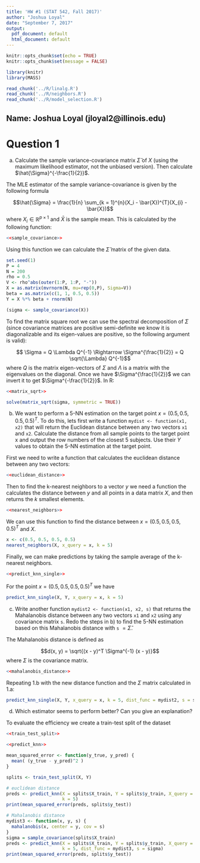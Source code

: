 ```yaml
---
title: 'HW #1 (STAT 542, Fall 2017)'
author: "Joshua Loyal"
date: "September 7, 2017"
output:
  pdf_document: default
  html_document: default
---
```


```r
knitr::opts_chunk$set(echo = TRUE)
knitr::opts_chunk$set(message = FALSE)

library(knitr)
library(MASS)
```

```r
read_chunk('../R/linalg.R')
read_chunk('../R/neighbors.R')
read_chunk('../R/model_selection.R')
```

## Name: Joshua Loyal (jloyal2@illinois.edu)

# Question 1

a) Calculate the sample variance-covariance matrix $\hat{\Sigma}$ of $X$ (using the maximum likelihood estimator, not the unbiased version). Then calculate $\hat{\Sigma}^{-\frac{1}{2}}$.

The MLE estimator of the sample variance-covariance is given by the following formula

$$\hat{\Sigma} = \frac{1}{n} \sum_{k = 1}^{n}(X_i - \bar{X})^{T}(X_{i} - \bar{X})$$
where $X_i \in \mathbb{R}^{p \times 1}$ and $\bar{X}$ is the sample mean. This is calculated by the following function:

```r
<<sample_covariance>>
```

Using this function we can calculate the $\hat{\Sigma}$ matrix of the given data.

```r
set.seed(1)
P = 4
N = 200
rho = 0.5
V <- rho^abs(outer(1:P, 1:P, "-"))
X = as.matrix(mvrnorm(N, mu=rep(0,P), Sigma=V))
beta = as.matrix(c(1, 1, 0.5, 0.5))
Y = X %*% beta + rnorm(N)

(sigma <- sample_covariance(X))
```

To find the matrix square root we can use the spectral decomposition of $\Sigma$ (since covariance matrices are positive semi-definite we know it is diagonalizable and its eigen-values are positive, so the following argument is valid):

$$ \Sigma = Q \Lambda Q^{-1} \Rightarrow \Sigma^{\frac{1}{2}} = Q \sqrt{\Lambda} Q^{-1}$$
where $Q$ is the matrix eigen-vectors of $\Sigma$ and $\Lambda$ is a matrix with the eigenvalues on the diagonal. Once we have $\Sigma^{\frac{1}{2}}$ we can invert it to get $\Sigma^{-\frac{1}{2}}$. In R:

```r
<<matrix_sqrt>>

solve(matrix_sqrt(sigma, symmetric = TRUE))
```

b) We want to perform a 5-NN estimation on the target point $x = (0.5, 0.5, 0.5, 0.5)^{T}$. To do this, lets first write a function `mydist <- function(x1, x2)`
that will return the Euclidean distance between any two vectors `x1` and `x2`. Calculate the distance from all sample points to the target point x and output the row numbers of the closest 5 subjects. Use their $Y$ values to obtain the 5-NN estimation at the target point.

First we need to write a function that calculates the euclidean distance between any two vectors:

```r
<<euclidean_distance>>
```

Then to find the k-nearest neighbors to a vector $y$ we need a function the calculates the
distance between $y$ and all points in a data matrix $X$, and then returns the $k$ smallest elements.

```r
<<nearest_neighbors>>
```

We can use this function to find the distance between $x = (0.5, 0.5, 0.5, 0.5)^T$ and $X$.

```r
x <- c(0.5, 0.5, 0.5, 0.5)
nearest_neighbors(X, x_query = x, k = 5)
```

Finally, we can make predictions by taking the sample average of the k-nearest neighbors.

```r
<<predict_knn_single>>
```

For the point $x = (0.5, 0.5, 0.5, 0.5)^T$ we have

```r
predict_knn_single(X, Y, x_query = x, k = 5)
```

c) Write another function `mydist2 <- function(x1, x2, s)` that returns the Mahalanobis distance between any two vectors `x1` and `x2` using any covariance matrix `s`. Redo the steps in b) to find the 5-NN estimation based on this Mahalanobis distance with `s` $= \hat{\Sigma}$.

The Mahalanobis distance is defined as

$$d(x, y) = \sqrt{(x - y)^T \Sigma^{-1} (x - y)}$$
where $\Sigma$ is the covariance matrix. 

```r
<<mahalanobis_distance>>
```

Repeating 1.b with the new distance function and the $\Sigma$ matrix calculated in 1.a:

```r
predict_knn_single(X, Y, x_query = x, k = 5, dist_func = mydist2, s = sigma)
```

d) Which estimator seems to perform better? Can you give an explanation?

To evaluate the efficiency we create a train-test split of the dataset
```r
<<train_test_split>>
```

```r
<<predict_knn>>
```

```r
mean_squared_error <- function(y_true, y_pred) {
  mean( (y_true - y_pred)^2 )
}

splits <- train_test_split(X, Y)

# euclidean distance
preds <- predict_knn(X = splits$X_train, Y = splits$y_train, X_query = splits$X_test, 
                     k = 5)
print(mean_squared_error(preds, splits$y_test))

# Mahalanobis distance
mydist3 <- function(x, y, s) {
  mahalanobis(x, center = y, cov = s)
}
sigma = sample_covariance(splits$X_train)
preds <- predict_knn(X = splits$X_train, Y = splits$y_train, X_query = splits$X_test, 
                     k = 5, dist_func = mydist3, s = sigma)
print(mean_squared_error(preds, splits$y_test))
```


